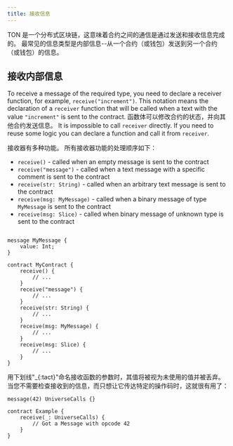 ```yaml
---
title: 接收信息
---
```


TON 是一个分布式区块链，这意味着合约之间的通信是通过发送和接收信息完成的。 最常见的信息类型是内部信息--从一个合约（或钱包）发送到另一个合约（或钱包）的信息。

## 接收内部信息

To receive a message of the required type, you need to declare a receiver function, for example, `receive("increment")`. This notation means the declaration of a `receiver` function that will be called when a text with the value `"increment"` is sent to the contract. 函数体可以修改合约的状态，并向其他合约发送信息。 It is impossible to call `receiver` directly. If you need to reuse some logic you can declare a function and call it from `receiver`.

接收器有多种功能。 所有接收器功能的处理顺序如下：

- `receive()` - called when an empty message is sent to the contract
- `receive("message")` - called when a text message with a specific comment is sent to the contract
- `receive(str: String)` - called when an arbitrary text message is sent to the contract
- `receive(msg: MyMessage)` - called when a binary message of type `MyMessage` is sent to the contract
- `receive(msg: Slice)` - called when binary message of unknown type is sent to the contract

```tact

message MyMessage {
    value: Int;
}

contract MyContract {
    receive() {
        // ...
    }
    receive("message") {
        // ...
    }
    receive(str: String) {
        // ...
    }
    receive(msg: MyMessage) {
        // ...
    }
    receive(msg: Slice) {
        // ...
    }
}
```

用下划线"_{:tact}"命名接收函数的参数时，其值将被视为未使用的值并被丢弃。 当您不需要检查接收到的信息，而只想让它传达特定的操作码时，这就很有用了：

```tact
message(42) UniverseCalls {}

contract Example {
    receive(_: UniverseCalls) {
        // Got a Message with opcode 42
    }
}
```

